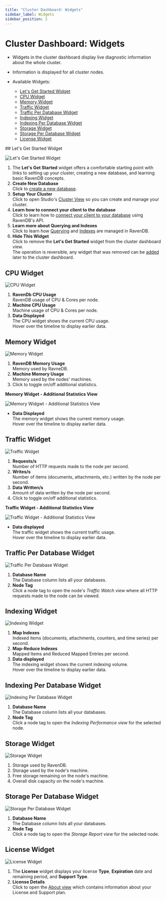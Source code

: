```yaml
---
title: "Cluster Dashboard: Widgets"
sidebar_label: Widgets
sidebar_position: 2
---
```



# Cluster Dashboard: Widgets
<Admonition type="note" title="Note">

* Widgets in the cluster dashboard display live diagnostic information about the whole cluster.  
* Information is displayed for all cluster nodes.  

* Available Widgets:  
  * [Let's Get Started Widget](../../../studio/cluster/cluster-dashboard/cluster-dashboard-widgets#let)  
  * [CPU Widget](../../../studio/cluster/cluster-dashboard/cluster-dashboard-widgets#cpu-widget)  
  * [Memory Widget](../../../studio/cluster/cluster-dashboard/cluster-dashboard-widgets#memory-widget)  
  * [Traffic Widget](../../../studio/cluster/cluster-dashboard/cluster-dashboard-widgets#traffic-widget)  
  * [Traffic Per Database Widget](../../../studio/cluster/cluster-dashboard/cluster-dashboard-widgets#traffic-per-database-widget)  
  * [Indexing Widget](../../../studio/cluster/cluster-dashboard/cluster-dashboard-widgets#indexing-widget)  
  * [Indexing Per Database Widget](../../../studio/cluster/cluster-dashboard/cluster-dashboard-widgets#indexing-per-database-widget)  
  * [Storage Widget](../../../studio/cluster/cluster-dashboard/cluster-dashboard-widgets#storage-widget)  
  * [Storage Per Database Widget](../../../studio/cluster/cluster-dashboard/cluster-dashboard-widgets#storage-per-database-widget)  
  * [License Widget](../../../studio/cluster/cluster-dashboard/cluster-dashboard-widgets#license-widget)  
</Admonition>
## Let's Get Started Widget

![Let's Get Started Widget](./assets/cluster-dashboard-09-lets-get-started-widget.png)

1. The **Let's Get Started** widget offers a comfortable starting point with links 
   to setting up your cluster, creating a new database, and learning basic RavenDB concepts.  
2. **Create New Database**  
   Click to [create a new database](../../../studio/database/create-new-database/general-flow).  
3. **Setup Your Cluster**  
   Click to open Studio's [Cluster View](../../../studio/cluster/cluster-view) 
   so you can create and manage your cluster.  
4. **Learn how to connect your client to the database**  
   Click to learn how to [connect your client to your database](../../../start/getting-started#documentstore) using RavenDB's API.  
5. **Learn more about Querying and Indexes**  
   Click to learn how [Querying](../../../client-api/session/querying/what-is-rql) 
   and [Indexes](../../../indexes/what-are-indexes) are managed in RavenDB.  
6. **Hide This Widget**  
   Click to remove the **Let's Get Started** widget from the cluster dashboard view.  
   The operation is reversible, any widget that was removed can be [added](../../../studio/cluster/cluster-dashboard/cluster-dashboard-customize#add-widget) 
   later to the cluster dashboard.  



## CPU Widget

![CPU Widget](./assets/cluster-dashboard-10-cpu-widget.png)

1. **RavenDb CPU Usage**  
   RavenDB usage of CPU & Cores per node.  
2. **Machine CPU Usage**  
   Machine usage of CPU & Cores per node.  
3. **Data Displayed**  
   The CPU widget shows the current CPU usage.  
   Hover over the timeline to display earlier data.  
   



## Memory Widget

![Memory Widget](./assets/cluster-dashboard-11_1-memory-widget.png)

1. **RavenDB Memory Usage**  
   Memory used by RavneDB.  
2. **Machine Memory Usage**  
   Memory used by the nodes' machines.  
3. Click to toggle on/off additional statistics.  

**Memory Widget - Additional Statistics View**  

![Memory Widgwt - Additional Statistics View](./assets/cluster-dashboard-11_2-memory-widget-details.png)

* **Data Displayed**  
  The memory widget shows the current memory usage.  
  Hover over the timeline to display earlier data.  
  



## Traffic Widget

![Traffic Widget](./assets/cluster-dashboard-12_1-traffic-widget.png)

1. **Requests/s**  
   Number of HTTP requests made to the node per second.  
2. **Writes/s**  
   Number of items (documents, attachments, etc.) written by the node per second.  
3. **Data Written/s**  
   Amount of data written by the node per second.  
4. Click to toggle on/off additional statistics.  

**Traffic Widget - Additional Statistics View**  

![Traffic Widget - Additional Statistics View](./assets/cluster-dashboard-12_2-traffic-widget-details.png)

* **Data displayed**  
  The traffic widget shows the current traffic usage.  
  Hover over the timeline to display earlier data.  



## Traffic Per Database Widget

![Traffic Per Database Widget](./assets/cluster-dashboard-13-traffic-per-database-widget.png)

1. **Database Name**  
   The Database column lists all your databases.  
2. **Node Tag**  
   Click a node tag to open the node's _Traffic Watch view_ where all HTTP requests made to the node can be viewed.  



## Indexing Widget

![Indexing Widget](./assets/cluster-dashboard-14-indexing-widget.png)

1. **Map Indexes**  
   Indexed items (documents, attachments, counters, and time series) per second.  
2. **Map-Reduce Indexes**  
   Mapped Items and Reduced Mapped Entries per second.  
3. **Data displayed**  
   The indexing widget shows the current indexing volume.  
   Hover over the timeline to display earlier data.  
  



## Indexing Per Database Widget

![Indexing Per Database Widget](./assets/cluster-dashboard-15-indexing-per-database-widget.png)

1. **Database Name**  
   The Database column lists all your databases.  
2. **Node Tag**  
   Click a node tag to open the _Indexing Performance view_ for the selected node.  



## Storage Widget

![Storage Widget](./assets/cluster-dashboard-16-storage-widget.png)

1. Storage used by RavenDB.  
2. Storage used by the node's machine.  
3. Free storage remaining on the node's machine.  
4. Overall disk capacity on the node's machine.  



## Storage Per Database Widget

![Storage Per Database Widget](./assets/cluster-dashboard-17-storage-per-database-widget.png)

1. **Database Name**  
   The Database column lists all your databases.  
2. **Node Tag**  
   Click a node tag to open the _Storage Report view_ for the selected node.  



## License Widget

![License Widget](./assets/cluster-dashboard-18-license-widget.png)

1. The **License** widget displays your license **Type**, **Expiration** 
   date and remaining period, and **Support Type**.  
2. **License Details**  
   Click to open the [About view](../../../start/licensing/licensing-overview) which contains information about your 
   License and Support plan.  



